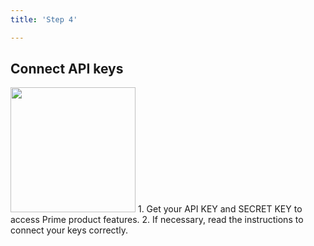 ```yaml
---
title: 'Step 4'

---
```

## Connect API keys
<img height="200" src="https://i.imgur.com/qsiFUnR.jpeg" />
1. Get your API KEY and SECRET KEY to access Prime product features.
2. If necessary, read the instructions to connect your keys correctly.